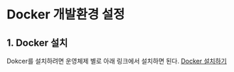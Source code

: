 
# Docker 개발환경 설정

## 1. Docker 설치

Dokcer를 설치하려면 운영체제 별로 아래 링크에서 설치하면 된다.
[Docker 설치하기](https://www.docker.com/products/docker-desktop/)

<br />
